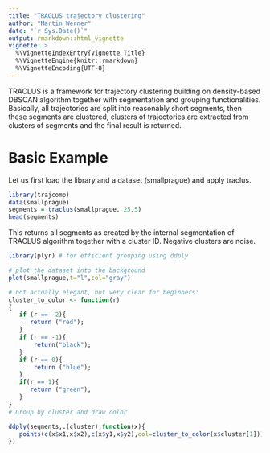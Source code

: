 ```yaml
---
title: "TRACLUS trajectory clustering"
author: "Martin Werner"
date: "`r Sys.Date()`"
output: rmarkdown::html_vignette
vignette: >
  %\VignetteIndexEntry{Vignette Title}
  %\VignetteEngine{knitr::rmarkdown}
  %\VignetteEncoding{UTF-8}
---
```

TRACLUS is a framework for trajectory clustering building on density-based DBSCAN algorithm together with
segmentation and grouping functionalities. Basically, all trajectories are split into reasonably short segments,
then these segments are clustered, clusters of trajectories are extracted from clusters of segments and
the final result is returned. 

# Basic Example

Let us first load the library and a dataset (smallprague) and apply traclus.

```r
library(trajcomp)
data(smallprague)
segments = traclus(smallprague, 25,5)
head(segments)
```

This returns all segments as created by the internal segmentation of TRACLUS algorithm
together with a cluster ID. Negative clusters are noise.

```r
library(plyr) # for efficient grouping using ddply

# plot the dataset into the background
plot(smallprague,t="l",col="gray")

# not actually elegant, but very clear for beginners:
cluster_to_color <- function(r)
{
   if (r == -2){
      return ("red");
   }
   if (r == -1){
       return("black");
   }
   if (r == 0){
       return ("blue");
   }
   if(r == 1){
      return ("green");
   }
}
# Group by cluster and draw color

ddply(segments,.(cluster),function(x){
   points(c(x$x1,x$x2),c(x$y1,x$y2),col=cluster_to_color(x$cluster[1]));
})
```
